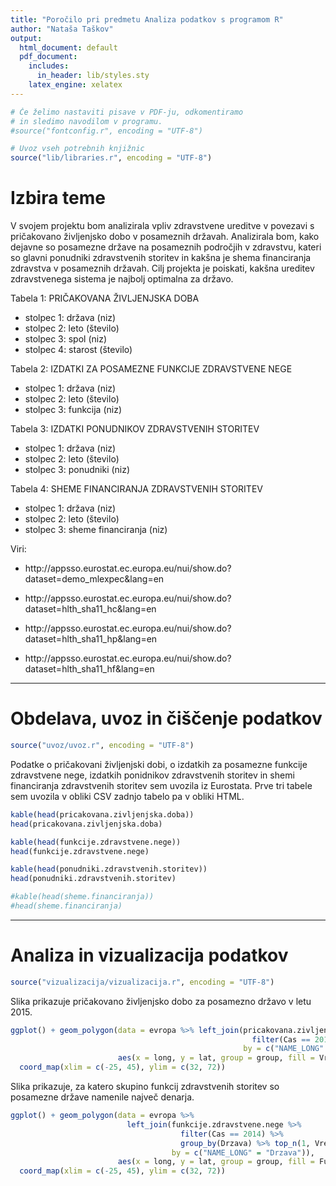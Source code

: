 ```yaml
---
title: "Poročilo pri predmetu Analiza podatkov s programom R"
author: "Nataša Taškov"
output:
  html_document: default
  pdf_document:
    includes:
      in_header: lib/styles.sty
    latex_engine: xelatex
---
```


```r
# Če želimo nastaviti pisave v PDF-ju, odkomentiramo
# in sledimo navodilom v programu.
#source("fontconfig.r", encoding = "UTF-8")

# Uvoz vseh potrebnih knjižnic
source("lib/libraries.r", encoding = "UTF-8")
```

# Izbira teme

V svojem projektu bom analizirala vpliv zdravstvene ureditve v povezavi s pričakovano življenjsko dobo v posameznih državah. Analizirala bom, kako dejavne so posamezne države na posameznih področjih v zdravstvu, kateri so glavni ponudniki zdravstvenih storitev in kakšna je shema financiranja zdravstva v posameznih državah. Cilj projekta je poiskati, kakšna ureditev zdravstvenega sistema je najbolj optimalna za državo.

Tabela 1: PRIČAKOVANA ŽIVLJENJSKA DOBA

*  stolpec 1: država (niz)
*  stolpec 2: leto (število)
*  stolpec 3: spol (niz)
*  stolpec 4: starost (število)

Tabela 2: IZDATKI ZA POSAMEZNE FUNKCIJE ZDRAVSTVENE NEGE

*  stolpec 1: država (niz)
*  stolpec 2: leto (število)
*  stolpec 3: funkcija (niz)

Tabela 3: IZDATKI PONUDNIKOV ZDRAVSTVENIH STORITEV

*  stolpec 1: država (niz)
*  stolpec 2: leto (število)
*  stolpec 3: ponudniki (niz)

Tabela 4: SHEME FINANCIRANJA ZDRAVSTVENIH STORITEV

*  stolpec 1: država (niz)
*  stolpec 2: leto (število)
*  stolpec 3: sheme financiranja (niz)

Viri:

*  http://appsso.eurostat.ec.europa.eu/nui/show.do?dataset=demo_mlexpec&lang=en

*  http://appsso.eurostat.ec.europa.eu/nui/show.do?dataset=hlth_sha11_hc&lang=en

*  http://appsso.eurostat.ec.europa.eu/nui/show.do?dataset=hlth_sha11_hp&lang=en

*  http://appsso.eurostat.ec.europa.eu/nui/show.do?dataset=hlth_sha11_hf&lang=en


***

# Obdelava, uvoz in čiščenje podatkov

```r
source("uvoz/uvoz.r", encoding = "UTF-8")
```

Podatke o pričakovani življenjski dobi, o izdatkih za posamezne funkcije zdravstvene nege, izdatkih ponidnikov zdravstvenih storitev in shemi financiranja zdravstvenih storitev sem uvozila iz Eurostata. Prve tri tabele sem uvozila v obliki CSV zadnjo tabelo pa v obliki HTML.

```r
kable(head(pricakovana.zivljenjska.doba))
head(pricakovana.zivljenjska.doba)

kable(head(funkcije.zdravstvene.nege))
head(funkcije.zdravstvene.nege)

kable(head(ponudniki.zdravstvenih.storitev))
head(ponudniki.zdravstvenih.storitev)

#kable(head(sheme.financiranja))
#head(sheme.financiranja)
```

***

# Analiza in vizualizacija podatkov

```r
source("vizualizacija/vizualizacija.r", encoding = "UTF-8")
```

Slika \ref{fig:zemljevid} prikazuje pričakovano življenjsko dobo za posamezno državo v letu 2015.

```r
ggplot() + geom_polygon(data = evropa %>% left_join(pricakovana.zivljenjska.doba %>%
                                                      filter(Cas == 2015, Spol == "Total"),
                                                    by = c("NAME_LONG" = "Drzava")),
                        aes(x = long, y = lat, group = group, fill = Vrednost)) +
  coord_map(xlim = c(-25, 45), ylim = c(32, 72))
```


Slika \ref{fig:zemljevid} prikazuje, za katero skupino funkcij zdravstvenih storitev so posamezne države namenile največ denarja.

```r
ggplot() + geom_polygon(data = evropa %>%
                          left_join(funkcije.zdravstvene.nege %>%
                                      filter(Cas == 2014) %>%
                                      group_by(Drzava) %>% top_n(1, Vrednost),
                                    by = c("NAME_LONG" = "Drzava")),
                        aes(x = long, y = lat, group = group, fill = Funkcija)) +
  coord_map(xlim = c(-25, 45), ylim = c(32, 72))
```
